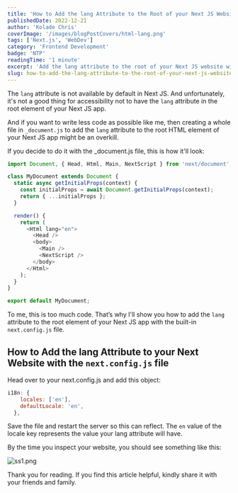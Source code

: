 ```yaml
---
title: 'How to Add the lang Attribute to the Root of your Next JS Website without _document.js'
publishedDate: 2022-12-21
author: 'Kolade Chris'
coverImage: '/images/blogPostCovers/html-lang.png'
tags: ['Next.js', 'WebDev']
category: 'Frontend Development'
badge: 'NTP'
readingTime: '1 minute'
excerpt: 'Add the lang attribute to the root of your Next JS website without creating a _document.js file'
slug: how-to-add-the-lang-attribute-to-the-root-of-your-next-js-website-without-documentjs
---
```


The `lang` attribute is not available by default in Next JS. And unfortunately, it's not a good thing for accessibility not to have the `lang` attribute in the root element of your Next JS app.

And if you want to write less code as possible like me, then creating a whole file in `_document.js` to add the `lang` attribute to the root HTML element of your Next JS app might be an overkill.

If you decide to do it with the \_document.js file, this is how it'll look:

```js
import Document, { Head, Html, Main, NextScript } from 'next/document';

class MyDocument extends Document {
  static async getInitialProps(context) {
    const initialProps = await Document.getInitialProps(context);
    return { ...initialProps };
  }

  render() {
    return (
      <Html lang="en">
        <Head />
        <body>
          <Main />
          <NextScript />
        </body>
      </Html>
    );
  }
}

export default MyDocument;
```

To me, this is too much code. That’s why I'll show you how to add the `lang` attribute to the root element of your Next JS app with the built-in `next.config.js` file.

## How to Add the lang Attribute to your Next Website with the `next.config.js` file

Head over to your next.config.js and add this object:

```js
i18n: {
    locales: ['en'],
    defaultLocale: 'en',
  },
```

Save the file and restart the server so this can reflect. The `en` value of the locale key represents the value your lang attribute will have.

By the time you inspect your website, you should see something like this:

![ss1.png](https://media.graphassets.com/WuRRGPMoSdmvrAeCpTc7)

Thank you for reading. If you find this article helpful, kindly share it with your friends and family.

